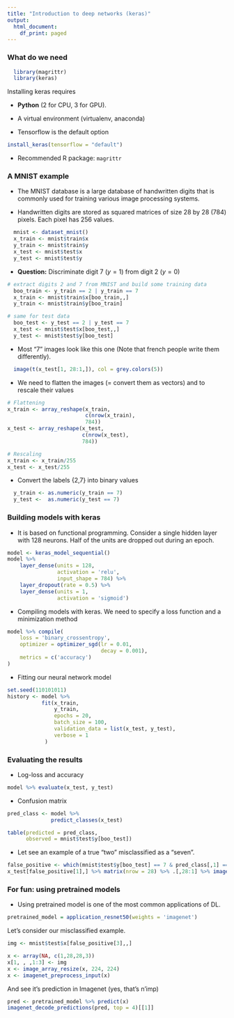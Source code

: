 ```yaml
---
title: "Introduction to deep networks (keras)"
output:
  html_document:
    df_print: paged
---
```


### What do we need

```r
  library(magrittr)
  library(keras)
```

Installing keras requires

- **Python** (2 for CPU, 3 for GPU). 

- A virtual environment (virtualenv, anaconda)

- Tensorflow is the default option 

```r
install_keras(tensorflow = "default")
```

- Recommended R package: `magrittr` 


### A MNIST example 


- The MNIST database is a large database of handwritten digits that is commonly used for training various image processing systems.

- Handwritten digits are stored as squared matrices of size 28 by 28 (784) pixels. Each pixel has 256 values.

```r
  mnist <- dataset_mnist()
  x_train <- mnist$train$x
  y_train <- mnist$train$y
  x_test <- mnist$test$x
  y_test <- mnist$test$y
```


- **Question:**  Discriminate digit 7 ($y = 1$) from digit 2 ($y = 0$)


```r
# extract digits 2 and 7 from MNIST and build some training data
  boo_train <- y_train == 2 | y_train == 7 
  x_train <- mnist$train$x[boo_train,,]
  y_train <- mnist$train$y[boo_train]

# same for test data
  boo_test <- y_test == 2 | y_test == 7 
  x_test <- mnist$test$x[boo_test,,]
  y_test <- mnist$test$y[boo_test]
```


- Most "7" images look like this one (Note that french people write them differently).

```r
  image(t(x_test[1, 28:1,]), col = grey.colors(5))
```

- We need to flatten the images (= convert them as vectors) and to rescale their values


```r
# Flattening
x_train <- array_reshape(x_train, 
                         c(nrow(x_train), 
                         784))
x_test <- array_reshape(x_test, 
                        c(nrow(x_test), 
                        784))

# Rescaling
x_train <- x_train/255
x_test <- x_test/255
```



- Convert the labels {2,7} into binary values 
  
```r
  y_train <- as.numeric(y_train == 7)
  y_test <-  as.numeric(y_test == 7)
```



### Building models with keras

- It is based on functional programming. Consider a single hidden layer with 128 neurons. Half of the units are dropped out during an epoch.


```r
model <- keras_model_sequential() 
model %>% 
    layer_dense(units = 128, 
                activation = 'relu', 
                input_shape = 784) %>% 
    layer_dropout(rate = 0.5) %>%
    layer_dense(units = 1, 
                activation = 'sigmoid')
```



- Compiling models with keras. We need to specify a loss function and a minimization method 

```r
model %>% compile(
    loss = 'binary_crossentropy',
    optimizer = optimizer_sgd(lr = 0.01, 
                              decay = 0.001),
    metrics = c('accuracy')
)
```


- Fitting our neural network model


```r
set.seed(110101011)
history <- model %>% 
           fit(x_train, 
               y_train, 
               epochs = 20, 
               batch_size = 100, 
               validation_data = list(x_test, y_test),
               verbose = 1
            )
```


### Evaluating the results 

- Log-loss and accuracy 



```r
model %>% evaluate(x_test, y_test)
```


- Confusion matrix 


```r
pred_class <- model %>% 
              predict_classes(x_test)

table(predicted = pred_class, 
      observed = mnist$test$y[boo_test])
```



- Let see an example of a true "two" misclassified as a "seven". 


```r
false_positive <- which(mnist$test$y[boo_test] == 7 & pred_class[,1] == 0)
x_test[false_positive[1],] %>% matrix(nrow = 28) %>% .[,28:1] %>% image(col = grey.colors(5))
```

### For fun: using pretrained models


- Using pretrained model is one of the most common applications of DL.

```r
pretrained_model = application_resnet50(weights = 'imagenet')
```

Let's consider our misclassified example.

```r
img <- mnist$test$x[false_positive[3],,]

x <- array(NA, c(1,28,28,3))
x[1, , ,1:3] <- img   
x <- image_array_resize(x, 224, 224)
x <- imagenet_preprocess_input(x)
```

And see it's prediction in Imagenet (yes, that's n'imp)

```r
pred <- pretrained_model %>% predict(x)
imagenet_decode_predictions(pred, top = 4)[[1]]
```





